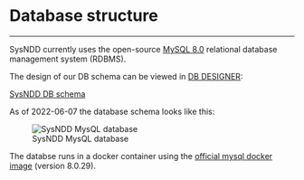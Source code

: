 # Database structure {#database-structure}

---

SysNDD currently uses the open-source [MySQL 8.0](https://dev.mysql.com/doc/relnotes/mysql/8.0/en/) relational database management system (RDBMS).

The design of our DB schema can be viewed in [DB DESIGNER](https://www.dbdesigner.net/):

[SysNDD DB schema](https://dbdesigner.page.link/3Morx9HZxzqt4R379)

As of 2022-06-07 the database schema looks like this:

![SysNDD MysQL database](./static/img/04_01-design-db-schema.png){max-width=1000px}

The databse runs in a docker container using the [official mysql docker image](https://hub.docker.com/_/mysql) (version 8.0.29).